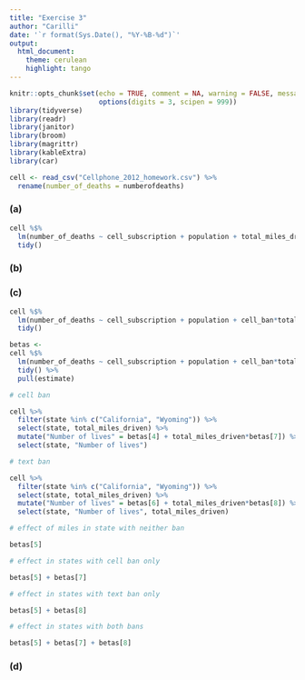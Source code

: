 ```yaml
---
title: "Exercise 3"
author: "Carilli"
date: '`r format(Sys.Date(), "%Y-%B-%d")`'
output: 
  html_document:
    theme: cerulean
    highlight: tango
---
```


```r
knitr::opts_chunk$set(echo = TRUE, comment = NA, warning = FALSE, message = FALSE,
                      options(digits = 3, scipen = 999))
library(tidyverse)
library(readr)
library(janitor)
library(broom)
library(magrittr)
library(kableExtra)
library(car)
```

```r
cell <- read_csv("Cellphone_2012_homework.csv") %>% 
  rename(number_of_deaths = numberofdeaths)
```

### (a)

```r
cell %$% 
  lm(number_of_deaths ~ cell_subscription + population + total_miles_driven + cell_ban + text_ban) %>% 
  tidy()
```

### (b)

### (c)

```r
cell %$% 
  lm(number_of_deaths ~ cell_subscription + population + cell_ban*total_miles_driven + text_ban*total_miles_driven) %>% 
  tidy()

betas <- 
cell %$% 
  lm(number_of_deaths ~ cell_subscription + population + cell_ban*total_miles_driven + text_ban*total_miles_driven) %>% 
  tidy() %>% 
  pull(estimate)

# cell ban

cell %>% 
  filter(state %in% c("California", "Wyoming")) %>% 
  select(state, total_miles_driven) %>% 
  mutate("Number of lives" = betas[4] + total_miles_driven*betas[7]) %>% 
  select(state, "Number of lives")

# text ban

cell %>% 
  filter(state %in% c("California", "Wyoming")) %>% 
  select(state, total_miles_driven) %>% 
  mutate("Number of lives" = betas[6] + total_miles_driven*betas[8]) %>% 
  select(state, "Number of lives", total_miles_driven)

# effect of miles in state with neither ban

betas[5]

# effect in states with cell ban only

betas[5] + betas[7]

# effect in states with text ban only

betas[5] + betas[8]

# effect in states with both bans

betas[5] + betas[7] + betas[8]
```

### (d)


